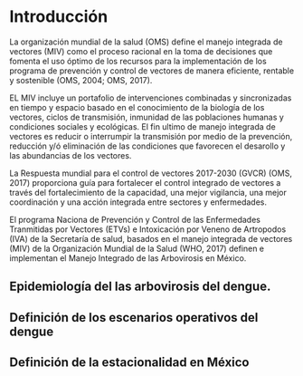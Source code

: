 # Introducción

La organización mundial de la salud (OMS) define el manejo integrada de vectores (MIV) como el proceso racional en la toma de decisiones que fomenta el uso óptimo de los recursos para la implementación de los programa de prevención y control de vectores de manera eficiente, rentable y sostenible (OMS, 2004; OMS, 2017). 

EL MIV incluye un portafolio de intervenciones combinadas y sincronizadas en tiempo y espacio basado en el conocimiento de la biología de los vectores, ciclos de transmisión, inmunidad de las poblaciones humanas y condiciones sociales y ecológicas. El fin ultimo de manejo integrada de vectores es reducir o interrumpir la transmisión por medio de la prevención, reducción y/ó eliminación de las condiciones que favorecen el desarollo y las abundancias de los vectores. 


La Respuesta mundial para el control de vectores 2017-2030 (GVCR) (OMS, 2017) proporciona guía para fortalecer el control integrado de vectores a través del fortalecimiento de la capacidad, una mejor vigilancia, una mejor coordinación y una acción integrada entre sectores y enfermedades. 

El programa Naciona de Prevención y Control de las Enfermedades Tranmitidas por Vectores (ETVs) e Intoxicación por  Veneno de Artropodos (IVA) de la Secretaría de salud, basados en el manejo integrada de vectores (MIV) de la Organización Mundial de la Salud (WHO, 2017) definen e implementan el Manejo Integrado de las Arbovirosis en México.

## Epidemiología del las arbovirosis del dengue.

## Definición de los escenarios operativos del dengue

## Definición de la estacionalidad en México

